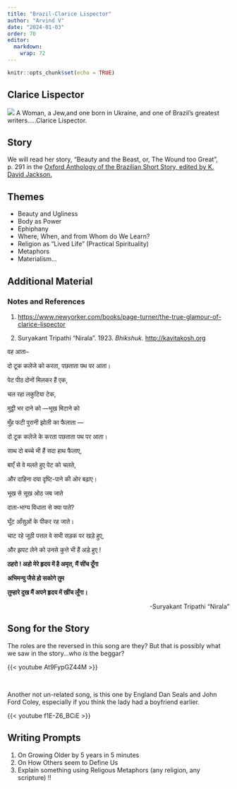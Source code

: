 ```yaml
---
title: "Brazil-Clarice Lispector"
author: "Arvind V"
date: "2024-01-03"
order: 70
editor: 
  markdown: 
    wrap: 72
---
```


```r
knitr::opts_chunk$set(echo = TRUE)
```

## Clarice Lispector

![](Clarice.jpg) A Woman, a Jew,and one born in Ukraine, and one of
Brazil's greatest writers.....Clarice Lispector.

## Story

We will read her story, "Beauty and the Beast, or, The Wound too Great",
p. 291 in the <u>[Oxford Anthology of the Brazilian Short Story, edited
by K. David
Jackson](Oxford%20Anthology%20of%20the%20Brazilian%20Short%20St%20-%20Jackson,%20K.%20David.pdf).
</u>

## Themes

-   Beauty and Ugliness
-   Body as Power
-   Ephiphany
-   Where, When, and from Whom do We Learn?
-   Religion as "Lived Life" (Practical Spirituality)
-   Metaphors
-   Materialism...

## Additional Material

### Notes and References

1.  <u><https://www.newyorker.com/books/page-turner/the-true-glamour-of-clarice-lispector></u>

2.  Suryakant Tripathi "Nirala". 1923. *Bhikshuk*.
    <u><http://kavitakosh.org></u>

वह आता--

दो टूक कलेजे को करता, पछताता पथ पर आता।

पेट पीठ दोनों मिलकर हैं एक,

चल रहा लकुटिया टेक,

मुट्ठी भर दाने को —भूख मिटाने को

मुँह फटी पुरानी झोली का फैलाता —

दो टूक कलेजे के करता पछताता पथ पर आता।

साथ दो बच्चे भी हैं सदा हाथ फैलाए,

बाएँ से वे मलते हुए पेट को चलते,

और दाहिना दया दृष्टि-पाने की ओर बढ़ाए।

भूख से सूख ओठ जब जाते

दाता-भाग्य विधाता से क्या पाते?

घूँट आँसुओं के पीकर रह जाते।

चाट रहे जूठी पत्तल वे सभी सड़क पर खड़े हुए,

और झपट लेने को उनसे कुत्ते भी हैं अड़े हुए !

**ठहरो ! अहो मेरे हृदय में है अमृत, मैं सींच दूँगा**

**अभिमन्यु जैसे हो सकोगे तुम**

**तुम्हारे दुख मैं अपने हृदय में खींच लूँगा।**

[-Suryakant Tripathi "Nirala"]{style="float:right"}

<br>

## Song for the Story

The roles are the reversed in this song are they? But that is possibly
what we saw in the story...who *is* the beggar?

{{< youtube At9FypGZ44M >}}

<br>

Another not un-related song, is this one by England Dan Seals and John
Ford Coley, especially if you think the lady had a boyfriend earlier.

{{< youtube f1E-Z6_BCiE >}}

## Writing Prompts

1.  On Growing Older by 5 years in 5 minutes
2.  On How Others seem to Define Us
3.  Explain something using Religous Metaphors (any religion, any
    scripture) !!

